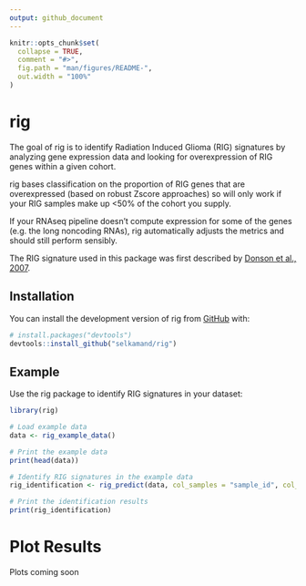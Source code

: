```yaml
---
output: github_document
---
```


<!-- README.md is generated from README.Rmd. Please edit that file -->

```r
knitr::opts_chunk$set(
  collapse = TRUE,
  comment = "#>",
  fig.path = "man/figures/README-",
  out.width = "100%"
)
```

# rig

<!-- badges: start -->
<!-- badges: end -->

The goal of rig is to identify Radiation Induced Glioma (RIG) signatures by analyzing gene expression data and looking for overexpression of RIG genes within a given cohort.

rig bases classification on the proportion of RIG genes that are overexpressed (based on robust Zscore approaches) so will only work if your RIG samples make up <50% of the cohort you supply.

If your RNAseq pipeline doesn't compute expression for some of the genes (e.g. the long noncoding RNAs), rig automatically adjusts the metrics and should still perform sensibly.

The RIG signature used in this package was first described by [Donson et al., 2007](https://doi.org/10.1097/nen.0b013e3181257190).

## Installation

You can install the development version of rig from [GitHub](https://github.com/) with:

``` r
# install.packages("devtools")
devtools::install_github("selkamand/rig")
```

## Example

Use the rig package to identify RIG signatures in your dataset:

```r
library(rig)

# Load example data
data <- rig_example_data()

# Print the example data
print(head(data))

# Identify RIG signatures in the example data
rig_identification <- rig_predict(data, col_samples = "sample_id", col_genes = "gene", col_expression = "expression")

# Print the identification results
print(rig_identification)

```

# Plot Results

Plots coming soon
